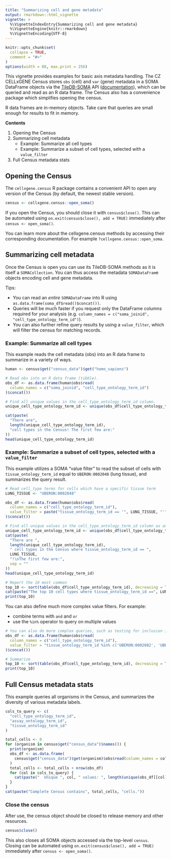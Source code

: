 ```yaml
---
title: "Summarizing cell and gene metadata"
output: rmarkdown::html_vignette
vignette: >
  %\VignetteIndexEntry{Summarizing cell and gene metadata}
  %\VignetteEngine{knitr::rmarkdown}
  %\VignetteEncoding{UTF-8}
---
```


```r
knitr::opts_chunk$set(
  collapse = TRUE,
  comment = "#>"
)
options(width = 88, max.print = 256)
```

<!--`
THIS VIGNETTE IS BASED ON:
https://github.com/chanzuckerberg/cellxgene-census/blob/main/api/python/notebooks/analysis_demo/comp_bio_summarize_axis_query.ipynb
-->

This vignette provides examples for basic axis metadata handling. The CZ CELLxGENE Census stores `obs` (cell) and `var` (gene) metadata in a SOMA DataFrame objects via the [TileDB-SOMA](https://github.com/single-cell-data/TileDB-SOMA) API ([documentation](https://tiledbsoma.readthedocs.io/en/latest/)), which can be queried and read as an R data frame. The Census also has a convenience package which simplifies opening the census.

R data frames are in-memory objects. Take care that queries are small enough for results to fit in memory.

**Contents**

1. Opening the Census
2. Summarizing cell metadata
    - Example: Summarize all cell types
    - Example: Summarize a subset of cell types, selected with a `value_filter`
3. Full Census metadata stats

## Opening the Census

The `cellxgene.census` R package contains a convenient API to open any version of the Census (by default, the newest stable version).

```r
census <- cellxgene.census::open_soma()
```

If you open the Census, you should close it with `census$close()`. This can be automated using `on.exit(census$close(), add = TRUE)` immediately after `census <- open_soma()`.

You can learn more about the cellxgene.census methods by accessing their corresponding documentation. For example `?cellxgene.census::open_soma`.

## Summarizing cell metadata

Once the Census is open you can use its TileDB-SOMA methods as it is itself a `SOMACollection`. You can thus access the metadata `SOMADataFram`e objects encoding cell and gene metadata.

Tips:

* You can read an *entire* `SOMADataFrame` into R using `as.data.frame(soma_df$read()$concat())`.
* Queries will be much faster if you request only the DataFrame columns required for your analysis (e.g. `column_names = c("soma_joinid", "cell_type_ontology_term_id")`).
* You can also further refine query results by using a `value_filter`, which will filter the census for matching records.

### Example: Summarize all cell types

This example reads the cell metadata (obs) into an R data frame to summarize in a variety of ways.

```r
human <- census$get("census_data")$get("homo_sapiens")

# Read obs into an R data frame (tibble).
obs_df <- as.data.frame(human$obs$read(
  column_names = c("soma_joinid", "cell_type_ontology_term_id")
)$concat())

# Find all unique values in the cell_type_ontology_term_id column.
unique_cell_type_ontology_term_id <- unique(obs_df$cell_type_ontology_term_id)

cat(paste(
  "There are",
  length(unique_cell_type_ontology_term_id),
  "cell types in the Census! The first few are:"
))
head(unique_cell_type_ontology_term_id)
```

### Example: Summarize a subset of cell types, selected with a `value_filter`

This example utilizes a SOMA "value filter" to read the subset of cells with `tissue_ontology_term_id` equal to `UBERON:0002048` (lung tissue), and summarizes the query result.

```r
# Read cell_type terms for cells which have a specific tissue term
LUNG_TISSUE <- "UBERON:0002048"

obs_df <- as.data.frame(human$obs$read(
  column_names = c("cell_type_ontology_term_id"),
  value_filter = paste("tissue_ontology_term_id == '", LUNG_TISSUE, "'", sep = "")
)$concat())

# Find all unique values in the cell_type_ontology_term_id column as an R data frame.
unique_cell_type_ontology_term_id <- unique(obs_df$cell_type_ontology_term_id)
cat(paste(
  "There are ",
  length(unique_cell_type_ontology_term_id),
  " cell types in the Census where tissue_ontology_term_id == ",
  LUNG_TISSUE,
  "!\nThe first few are:",
  sep = ""
))
head(unique_cell_type_ontology_term_id)

# Report the 10 most common
top_10 <- sort(table(obs_df$cell_type_ontology_term_id), decreasing = TRUE)[1:10]
cat(paste("The top 10 cell types where tissue_ontology_term_id ==", LUNG_TISSUE))
print(top_10)
```

You can also define much more complex value filters. For example:

* combine terms with `and` and `or`
* use the `%in%` operator to query on multiple values

```r
# You can also do more complex queries, such as testing for inclusion in a list of values
obs_df <- as.data.frame(human$obs$read(
  column_names = c("cell_type_ontology_term_id"),
  value_filter = "tissue_ontology_term_id %in% c('UBERON:0002082', 'UBERON:OOO2084', 'UBERON:0002080')"
)$concat())

# Summarize
top_10 <- sort(table(obs_df$cell_type_ontology_term_id), decreasing = TRUE)[1:10]
print(top_10)
```

## Full Census metadata stats

This example queries all organisms in the Census, and summarizes the diversity of various metadata labels.

```r
cols_to_query <- c(
  "cell_type_ontology_term_id",
  "assay_ontology_term_id",
  "tissue_ontology_term_id"
)

total_cells <- 0
for (organism in census$get("census_data")$names()) {
  print(organism)
  obs_df <- as.data.frame(
    census$get("census_data")$get(organism)$obs$read(column_names = cols_to_query)$concat()
  )
  total_cells <- total_cells + nrow(obs_df)
  for (col in cols_to_query) {
    cat(paste("  Unique ", col, " values: ", length(unique(obs_df[[col]])), "\n", sep = ""))
  }
}
cat(paste("Complete Census contains", total_cells, "cells."))
```

### Close the census

After use, the census object should be closed to release memory and other resources.

```r
census$close()
```

This also closes all SOMA objects accessed via the top-level `census`. Closing can be automated using `on.exit(census$close(), add = TRUE)` immediately after `census <- open_soma()`.
